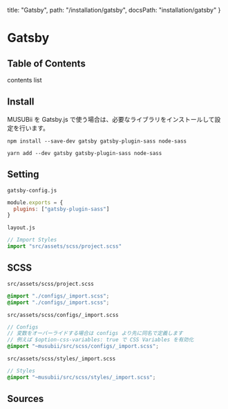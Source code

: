   title: "Gatsby",
  path: "/installation/gatsby",
  docsPath: "installation/gatsby"
}


# Gatsby

## Table of Contents

contents list

## Install

MUSUBii を Gatsby.js で使う場合は、必要なライブラリをインストールして設定を行います。

```
npm install --save-dev gatsby gatsby-plugin-sass node-sass
```

```
yarn add --dev gatsby gatsby-plugin-sass node-sass
```

## Setting

`gatsby-config.js`

```js
module.exports = {
  plugins: ["gatsby-plugin-sass"]
}
```

`layout.js`

```js
// Import Styles
import "src/assets/scss/project.scss"
```

## SCSS

`src/assets/scss/project.scss`

```scss
@import "./configs/_import.scss";
@import "./configs/_import.scss";
```

`src/assets/scss/configs/_import.scss`

```scss
// Configs
// 変数をオーバーライドする場合は configs より先に同名で定義します
// 例えば $option-css-variables: true で CSS Variables を有効化
@import "~musubii/src/scss/configs/_import.scss";
```

`src/assets/scss/styles/_import.scss`

```scss
// Styles
@import "~musubii/src/scss/styles/_import.scss";
```

## Sources

<PreviewSources title={meta.title} docsPath={meta.docsPath} />
